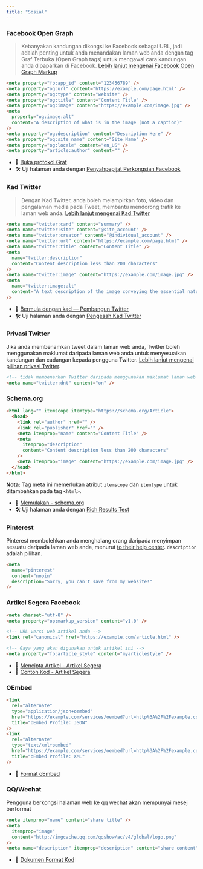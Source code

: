 ```yaml
---
title: "Sosial"
---
```



### Facebook Open Graph

> Kebanyakan kandungan dikongsi ke Facebook sebagai URL, jadi adalah penting untuk anda menandakan laman web anda dengan tag Graf Terbuka (Open Graph tags) untuk mengawal cara kandungan anda dipaparkan di Facebook. [Lebih lanjut mengenai Facebook Open Graph Markup](https://developers.facebook.com/docs/sharing/webmasters#markup)

```html
<meta property="fb:app_id" content="123456789" />
<meta property="og:url" content="https://example.com/page.html" />
<meta property="og:type" content="website" />
<meta property="og:title" content="Content Title" />
<meta property="og:image" content="https://example.com/image.jpg" />
<meta
  property="og:image:alt"
  content="A description of what is in the image (not a caption)"
/>
<meta property="og:description" content="Description Here" />
<meta property="og:site_name" content="Site Name" />
<meta property="og:locale" content="en_US" />
<meta property="article:author" content="" />
```

- 📖 [Buka protokol Graf](http://ogp.me/)
- 🛠 Uji halaman anda dengan [Penyahpepijat Perkongsian Facebook](https://developers.facebook.com/tools/debug/)

### Kad Twitter

> Dengan Kad Twitter, anda boleh melampirkan foto, video dan pengalaman media pada Tweet, membantu mendorong trafik ke laman web anda. [Lebih lanjut mengenai Kad Twitter](https://developer.twitter.com/en/docs/tweets/optimize-with-cards/overview/abouts-cards)

```html
<meta name="twitter:card" content="summary" />
<meta name="twitter:site" content="@site_account" />
<meta name="twitter:creator" content="@individual_account" />
<meta name="twitter:url" content="https://example.com/page.html" />
<meta name="twitter:title" content="Content Title" />
<meta
  name="twitter:description"
  content="Content description less than 200 characters"
/>
<meta name="twitter:image" content="https://example.com/image.jpg" />
<meta
  name="twitter:image:alt"
  content="A text description of the image conveying the essential nature of an image to users who are visually impaired. Maximum 420 characters."
/>
```

- 📖 [Bermula dengan kad — Pembangun Twitter](https://dev.twitter.com/cards/getting-started)
- 🛠 Uji halaman anda dengan [Pengesah Kad Twitter](https://cards-dev.twitter.com/validator)

### Privasi Twitter

Jika anda membenamkan tweet dalam laman web anda, Twitter boleh menggunakan maklumat daripada laman web anda untuk menyesuaikan kandungan dan cadangan kepada pengguna Twitter. [Lebih lanjut mengenai pilihan privasi Twitter](https://dev.twitter.com/web/overview/privacy#what-privacy-options-do-website-publishers-have).

```html
<!-- tidak membenarkan Twitter daripada menggunakan maklumat laman web anda untuk tujuan pemperibadian -->
<meta name="twitter:dnt" content="on" />
```

### Schema.org

```html
<html lang="" itemscope itemtype="https://schema.org/Article">
  <head>
    <link rel="author" href="" />
    <link rel="publisher" href="" />
    <meta itemprop="name" content="Content Title" />
    <meta
      itemprop="description"
      content="Content description less than 200 characters"
    />
    <meta itemprop="image" content="https://example.com/image.jpg" />
  </head>
</html>
```

**Nota:** Tag meta ini memerlukan atribut `itemscope` dan `itemtype` untuk ditambahkan pada tag `<html>`.

- 📖 [Memulakan - schema.org](https://schema.org/docs/gs.html)
- 🛠 Uji halaman anda dengan [Rich Results Test](https://search.google.com/test/rich-results)

### Pinterest

Pinterest membolehkan anda menghalang orang daripada menyimpan sesuatu daripada laman web anda, menurut [to their help center](https://help.pinterest.com/en/business/article/prevent-saves-to-pinterest-from-your-site). `description` adalah pilihan.

```html
<meta
  name="pinterest"
  content="nopin"
  description="Sorry, you can't save from my website!"
/>
```

### Artikel Segera Facebook

```html
<meta charset="utf-8" />
<meta property="op:markup_version" content="v1.0" />

<!-- URL versi web artikel anda -->
<link rel="canonical" href="https://example.com/article.html" />

<!-- Gaya yang akan digunakan untuk artikel ini -->
<meta property="fb:article_style" content="myarticlestyle" />
```

- 📖 [Mencipta Artikel - Artikel Segera](https://developers.facebook.com/docs/instant-articles/guides/articlecreate)
- 📖 [Contoh Kod - Artikel Segera](https://developers.facebook.com/docs/instant-articles/reference)

### OEmbed

```html
<link
  rel="alternate"
  type="application/json+oembed"
  href="https://example.com/services/oembed?url=http%3A%2F%2Fexample.com%2Ffoo%2F&amp;format=json"
  title="oEmbed Profile: JSON"
/>
<link
  rel="alternate"
  type="text/xml+oembed"
  href="https://example.com/services/oembed?url=http%3A%2F%2Fexample.com%2Ffoo%2F&amp;format=xml"
  title="oEmbed Profile: XML"
/>
```

- 📖 [Format oEmbed](https://oembed.com/)

### QQ/Wechat

Pengguna berkongsi halaman web ke qq wechat akan mempunyai mesej berformat

```html
<meta itemprop="name" content="share title" />
<meta
  itemprop="image"
  content="http://imgcache.qq.com/qqshow/ac/v4/global/logo.png"
/>
<meta name="description" itemprop="description" content="share content" />
```

- 📖 [Dokumen Format Kod](http://open.mobile.qq.com/api/mqq/index#api:setShareInfo)